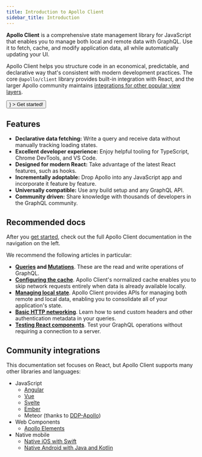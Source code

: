 ```yaml
---
title: Introduction to Apollo Client
sidebar_title: Introduction
---
```



**Apollo Client** is a comprehensive state management library for JavaScript that enables you to manage both local and remote data with GraphQL. Use it to fetch, cache, and modify application data, all while automatically updating your UI.

Apollo Client helps you structure code in an economical, predictable, and declarative way that's consistent with modern development practices. The core `@apollo/client` library provides built-in integration with React, and the larger Apollo community maintains [integrations for other popular view layers](#community-integrations).

<p>
  <Button
    size="large"
    color={colors.primary}
    as={<Link to="/get-started/" />}
  >
    Get started!
  </Button>
</p>

## Features

- **Declarative data fetching:** Write a query and receive data without manually tracking loading states.
- **Excellent developer experience:** Enjoy helpful tooling for TypeScript, Chrome DevTools, and VS Code.
- **Designed for modern React:** Take advantage of the latest React features, such as hooks.
- **Incrementally adoptable:** Drop Apollo into any JavaScript app and incorporate it feature by feature.
- **Universally compatible:** Use any build setup and any GraphQL API.
- **Community driven:** Share knowledge with thousands of developers in the GraphQL community.

## Recommended docs

After you [get started](./get-started/), check out the full Apollo Client documentation in the navigation on the left.

We recommend the following articles in particular:

* **[Queries](./data/queries/) and [Mutations](./data/mutations/)**. These are the read and write operations of GraphQL.
* [**Configuring the cache**](./caching/cache-configuration). Apollo Client's normalized cache enables you to skip network requests entirely when data is already available locally.
* [**Managing local state**](./local-state/local-state-management/). Apollo Client provides APIs for managing both remote and local data, enabling you to consolidate all of your application's state.
* [**Basic HTTP networking**](./networking/basic-http-networking/). Learn how to send custom headers and other authentication metadata in your queries.
* [**Testing React components**](./development-testing/testing/). Test your GraphQL operations without requiring a connection to a server.

## Community integrations

This documentation set focuses on React, but Apollo Client supports many other libraries and languages:

- JavaScript
  - [Angular](https://apollo-angular.com)
  - [Vue](integrations/integrations/#vue)
  - [Svelte](integrations/integrations/#svelte)
  - [Ember](integrations/integrations/#ember)
  - Meteor (thanks to [DDP-Apollo](https://github.com/Swydo/ddp-apollo))
- Web Components
  - [Apollo Elements](integrations/integrations/#web-components)
- Native mobile
  - [Native iOS with Swift](https://www.apollographql.com/docs/ios)
  - [Native Android with Java and Kotlin](https://www.apollographql.com/docs/android)
